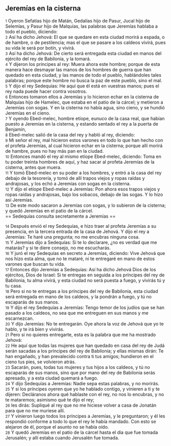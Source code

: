 == Jeremías en la cisterna ==

{{anchor|1}} <small>1</small> Oyeron Sefatías hijo de Matán, Gedalías hijo de Pasur, Jucal hijo de Selemías, y Pasur hijo de Malquías, las palabras que Jeremías hablaba a todo el pueblo, diciendo:<br>
{{anchor|2}} <small>2</small> Así ha dicho Jehová: El que se quedare en esta ciudad morirá a espada, o de hambre, o de pestilencia; mas el que se pasare a los caldeos vivirá, pues su vida le será por botín, y vivirá.<br>
{{anchor|3}} <small>3</small> Así ha dicho Jehová: De cierto será entregada esta ciudad en manos del ejército del rey de Babilonia, y la tomará.<br>
{{anchor|4}} <small>4</small> Y dijeron los príncipes al rey: Muera ahora este hombre; porque de esta manera hace desmayar las manos de los hombres de guerra que han quedado en esta ciudad, y las manos de todo el pueblo, hablándoles tales palabras; porque este hombre no busca la paz de este pueblo, sino el mal.<br>
{{anchor|5}} <small>5</small> Y dijo el rey Sedequías: He aquí que él está en vuestras manos; pues el rey nada puede hacer contra vosotros.<br>
{{anchor|6}} <small>6</small> Entonces tomaron ellos a Jeremías y lo hicieron echar en la cisterna de Malquías hijo de Hamelec, que estaba en el patio de la cárcel; y metieron a Jeremías con sogas. Y en la cisterna no había agua, sino cieno, y se hundió Jeremías en el cieno.<br>
{{anchor|7}} <small>7</small> Y oyendo Ebed-melec, hombre etíope, eunuco de la casa real, que habían puesto a Jeremías en la cisterna, y estando sentado el rey a la puerta de Benjamín,<br>
{{anchor|8}} <small>8</small> Ebed-melec salió de la casa del rey y habló al rey, diciendo:<br>
{{anchor|9}} <small>9</small> Mi señor el rey, mal hicieron estos varones en todo lo que han hecho con el profeta Jeremías, al cual hicieron echar en la cisterna; porque allí morirá de hambre, pues no hay más pan en la ciudad.<br>
{{anchor|10}} <small>10</small> Entonces mandó el rey al mismo etíope Ebed-melec, diciendo: Toma en tu poder treinta hombres de aquí, y haz sacar al profeta Jeremías de la cisterna, antes que muera.<br>
{{anchor|11}} <small>11</small> Y tomó Ebed-melec en su poder a los hombres, y entró a la casa del rey debajo de la tesorería, y tomó de allí trapos viejos y ropas raídas y andrajosas, y los echó a Jeremías con sogas en la cisterna.<br>
{{anchor|12}} <small>12</small> Y dijo el etíope Ebed-melec a Jeremías: Pon ahora esos trapos viejos y ropas raídas y andrajosas, bajo los sobacos, debajo de las sogas. Y lo hizo así Jeremías.<br>
{{anchor|13}} <small>13</small> De este modo sacaron a Jeremías con sogas, y lo subieron de la cisterna; y quedó Jeremías en el patio de la cárcel.<br>
== Sedequías consulta secretamente a Jeremías ==

{{anchor|14}} <small>14</small> Después envió el rey Sedequías, e hizo traer al profeta Jeremías a su presencia, en la tercera entrada de la casa de Jehová. Y dijo el rey a Jeremías: Te haré una pregunta; no me encubras ninguna cosa.<br>
{{anchor|15}} <small>15</small> Y Jeremías dijo a Sedequías: Si te lo declarare, ¿no es verdad que me matarás? y si te diere consejo, no me escucharás.<br>
{{anchor|16}} <small>16</small> Y juró el rey Sedequías en secreto a Jeremías, diciendo: Vive Jehová que nos hizo esta alma, que no te mataré, ni te entregaré en mano de estos varones que buscan tu vida.<br>
{{anchor|17}} <small>17</small> Entonces dijo Jeremías a Sedequías: Así ha dicho Jehová Dios de los ejércitos, Dios de Israel: Si te entregas en seguida a los príncipes del rey de Babilonia, tu alma vivirá, y esta ciudad no será puesta a fuego, y vivirás tú y tu casa.<br>
{{anchor|18}} <small>18</small> Pero si no te entregas a los príncipes del rey de Babilonia, esta ciudad será entregada en mano de los caldeos, y la pondrán a fuego, y tú no escaparás de sus manos.<br>
{{anchor|19}} <small>19</small> Y dijo el rey Sedequías a Jeremías: Tengo temor de los judíos que se han pasado a los caldeos, no sea que me entreguen en sus manos y me escarnezcan.<br>
{{anchor|20}} <small>20</small> Y dijo Jeremías: No te entregarán. Oye ahora la voz de Jehová que yo te hablo, y te irá bien y vivirás.<br>
{{anchor|21}} <small>21</small> Pero si no quieres entregarte, esta es la palabra que me ha mostrado Jehová:<br>
{{anchor|22}} <small>22</small> He aquí que todas las mujeres que han quedado en casa del rey de Judá serán sacadas a los príncipes del rey de Babilonia; y ellas mismas dirán: Te han engañado, y han prevalecido contra ti tus amigos; hundieron en el cieno tus pies, se volvieron atrás.<br>
{{anchor|23}} <small>23</small> Sacarán, pues, todas tus mujeres y tus hijos a los caldeos, y tú no escaparás de sus manos, sino que por mano del rey de Babilonia serás apresado, y a esta ciudad quemará a fuego.<br>
{{anchor|24}} <small>24</small> Y dijo Sedequías a Jeremías: Nadie sepa estas palabras, y no morirás.<br>
{{anchor|25}} <small>25</small> Y si los príncipes oyeren que yo he hablado contigo, y vinieren a ti y te dijeren: Decláranos ahora qué hablaste con el rey, no nos lo encubras, y no te mataremos; asimismo qué te dijo el rey;<br>
{{anchor|26}} <small>26</small> les dirás: Supliqué al rey que no me hiciese volver a casa de Jonatán para que no me muriese allí.<br>
{{anchor|27}} <small>27</small> Y vinieron luego todos los príncipes a Jeremías, y le preguntaron; y él les respondió conforme a todo lo que el rey le había mandado. Con esto se alejaron de él, porque el asunto no se había oído.<br>
{{anchor|28}} <small>28</small> Y quedó Jeremías en el patio de la cárcel hasta el día que fue tomada Jerusalén; y allí estaba cuando Jerusalén fue tomada.<br>
